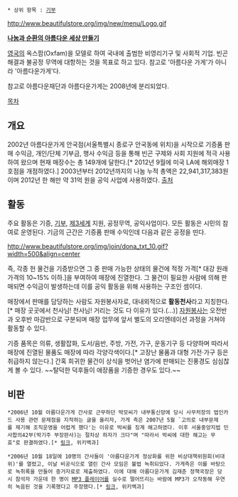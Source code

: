  * 상위 항목 : [[기부]] 

http://www.beautifulstore.org/img/new/menu/Logo.gif

[http://www.beautifulstore.org '''나눔과 순환의 아름다운 세상 만들기''']

[[영국]]의 옥스팜(Oxfam)을 모델로 하여 국내에 출범한 비영리기구 및 사회적 기업. 빈곤 해결과 불공정 무역에 대항하는 것을 목표로 하고 있다. 참고로 '아름다운 가게'가 아니라 '아름다운가게'다.

참고로 아름다운재단과 아름다운가게는 2008년에 분리되었다. 

[[목차]]
== 개요 ==
2002년 아름다운가게 안국점(서울특별시 종로구 안국동에 위치)을 시작으로 기증품 판매 수익금, 개인/단체 기부금, 행사 수익금 등을 통해 빈곤 구제와 사회 지원에 적극 사용하여 왔으며 현재 매장수는 총 149개에 달한다.[* 2012년 9월에 미국 LA에 해외매장 1호점을 개점하였다.] 2003년부터 2012년까지의 나눔 누적 총액은 22,941,317,383원이며 2012년 한 해만 약 31억 원을 공익 사업에 사용하였다. [http://www.beautifulstore.org/Comm/SharingReport/List.aspx?A=&ContentCode=BbsAgaComm_SharingReport&SortKind=1&Page=2&SearchTarget=1&SerialNo=10416 출처]

== 활동 ==
주요 활동은 기증, [[기부]], [[제3세계]] 지원, 공정무역, 공익사업이다. 모든 활동은 시민의 참여로 운영된다. 기금의 근간은 기증품 판매 수익인데 다음과 같은 공정을 띤다.

http://www.beautifulstore.org/img/join/dona_txt_10.gif?width=500&align=center

즉, 각종 헌 물건을 기증받으면 그 중 판매 가능한 상태의 물건에 적정 가격[* 대강 원래 가격의 10~15% 이하.]을 부여하여 매장에 진열한다. 그 물건이 필요한 사람에 의해 판매되면 수익금이 발생하는데 이를 공익 활동을 위해 사용하는 구조인 셈이다.

매장에서 판매를 담당하는 사람도 자원봉사자로, 대내외적으로 '''활동천사'''라고 지칭한다.[* 매장 곳곳에서 천사님! 천사님! 거리는 것도 다 이유가 있다.(...)] [[자원봉사]]는 오전반과 오후반 마감반으로 구분되며 매장 업무에 앞서 별도의 오리엔테이션 과정을 거쳐야 활동할 수 있다.  

기증 품목은 의류, 생활잡화, 도서/음반, 주방, 가전, 가구, 운동기구 등 다양하며 따라서 매장에 진열된 물품도 매장에 따라 각양각색이다.[* 고장난 물품과 대형 가전·가구 등은 취급하지 않는다.] 간혹 희귀한 물건이 상식을 벗어난 염가에 판매되는 진풍경도 심심찮게 볼 수 있다. ~~탈덕한 덕후들이 애장품을 기증한 경우도 있다.~~

== 비판 ==
 *2006년 10월 아름다운가게 간사로 근무하던 박모씨가 내부통신망에 당시 사무처장의 법인카드 사용 관련 문제점을 지적하는 글을 올리자, 가게 측은 2007년 5월 `고의로 내부문제를 제기해 조직운영을 어렵게 했다'는 이유로 박씨를 징계 해고하였다. 이후 서울중앙지법 민사합의42부(박기주 부장판사)는 절차상 하자가 크다"며 "따라서 박씨에 대한 해고는 무효"로 판결하였다.[* [http://news.naver.com/main/read.nhn?mode=LSD&mid=sec&sid1=102&oid=001&aid=0002874142 링크], 위키백과]

 *2006년 10월 18일에 10명의 간사들이 '아름다운가게 정상화를 위한 비상대책위원회(비대위)'를 열렸고, 이날 비공식으로 열린 간사 모임은 불법 녹취되었다. 가게측은 이를 바탕으로 녹취록을 만들어 증거자료로 제출하였다. 이에 대해 아름다운가게 김재춘 정책국장은 당시 참석자 가운데 한 명이 [[MP3 플레이어]]를 실수로 떨어뜨리는 바람에 MP3가 오작동해 우연히 녹음된 것을 기록했다고 주장했다.[* [http://news.donga.com/3//20090921/8811833/1 링크], 위키백과]
